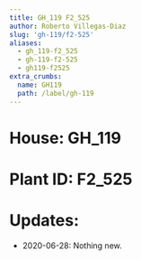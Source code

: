 ```yaml
---
title: GH_119 F2_525
author: Roberto Villegas-Diaz
slug: 'gh-119/f2-525'
aliases:
  - gh_119-f2_525
  - gh-119-f2-525
  - gh119-f2525
extra_crumbs:
  name: GH119
  path: /label/gh-119
---
```


# **House**: GH_119
# **Plant ID**: F2_525
# **Updates**: 
 - 2020-06-28: Nothing new.
